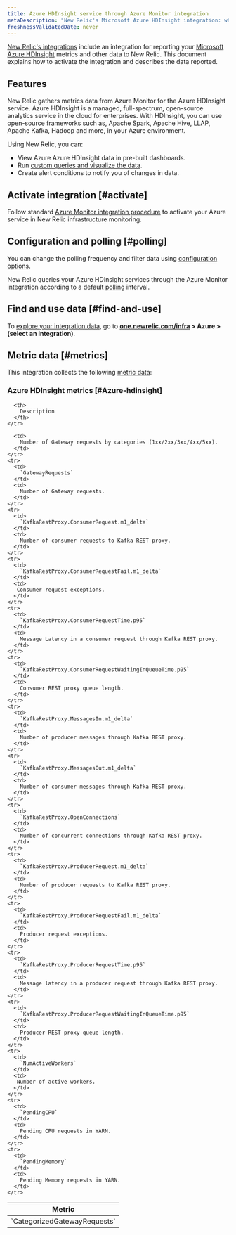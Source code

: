 ```yaml
---
title: Azure HDInsight service through Azure Monitor integration
metaDescription: "New Relic's Microsoft Azure HDInsight integration: what data it reports and how to enable it."
freshnessValidatedDate: never
---
```


[New Relic's integrations](/docs/infrastructure/integrations-getting-started/getting-started/introduction-infrastructure-integrations) include an integration for reporting your [Microsoft Azure HDInsight](https://azure.microsoft.com/en-us/products/hdinsight/) metrics and other data to New Relic. This document explains how to activate the integration and describes the data reported.

## Features

New Relic gathers metrics data from Azure Monitor for the Azure HDInsight service. Azure HDInsight is a managed, full-spectrum, open-source analytics service in the cloud for enterprises. With HDInsight, you can use open-source frameworks such as, Apache Spark, Apache Hive, LLAP, Apache Kafka, Hadoop and more, in your Azure environment.

Using New Relic, you can:

* View Azure Azure HDInsight data in pre-built dashboards.
* Run [custom queries and visualize the data](/docs/infrastructure/integrations-getting-started/getting-started/use-integration-data-new-relic-insights).
* Create alert conditions to notify you of changes in data.

## Activate integration [#activate]

Follow standard [Azure Monitor integration procedure](/docs/infrastructure/microsoft-azure-integrations/azure-integrations-list/azure-monitor) to activate your Azure service in New Relic infrastructure monitoring. 

## Configuration and polling [#polling]

You can change the polling frequency and filter data using [configuration options](/docs/infrastructure/microsoft-azure-integrations/azure-integrations-list/azure-monitor/#settings).

New Relic queries your Azure HDInsight services through the Azure Monitor integration according to a default [polling](/docs/infrastructure/microsoft-azure-integrations/azure-integrations-list/azure-monitor/#settings) interval.

## Find and use data [#find-and-use]

To [explore your integration data](/docs/infrastructure/integrations/find-use-infrastructure-integration-data), go to **[one.newrelic.com/infra](https://one.newrelic.com/infra) > Azure > (select an integration)**.

## Metric data [#metrics]

This integration collects the following [metric data](/docs/infrastructure/integrations-getting-started/getting-started/understand-integration-data-data-types#metric):

### Azure HDInsight metrics [#Azure-hdinsight]

<table>
  <thead>
    <tr>
      <th style={{ width: "300px" }}>
        Metric
      </th>

      <th>
        Description
      </th>
    </tr>
  </thead>
  <tbody>
    <tr>
      <td>
        `CategorizedGatewayRequests`
      </td>

      <td>
        Number of Gateway requests by categories (1xx/2xx/3xx/4xx/5xx).
      </td>
    </tr>
    <tr>
      <td>
        `GatewayRequests`
      </td>
      <td>
        Number of Gateway requests.
      </td>
    </tr>
    <tr>
      <td>
        `KafkaRestProxy.ConsumerRequest.m1_delta`
      </td>
      <td>
        Number of consumer requests to Kafka REST proxy.
      </td>
    </tr>
    <tr>
      <td>
        `KafkaRestProxy.ConsumerRequestFail.m1_delta`
      </td>
      <td>
       Consumer request exceptions.
      </td>
    </tr>
    <tr>
      <td>
        `KafkaRestProxy.ConsumerRequestTime.p95`
      </td>
      <td>
        Message Latency in a consumer request through Kafka REST proxy.
      </td>
    </tr>
    <tr>
      <td>
        `KafkaRestProxy.ConsumerRequestWaitingInQueueTime.p95`
      </td>
      <td>
        Consumer REST proxy queue length.
      </td>
    </tr>
    <tr>
      <td>
        `KafkaRestProxy.MessagesIn.m1_delta`
      </td>
      <td>
        Number of producer messages through Kafka REST proxy.
      </td>
    </tr>
    <tr>
      <td>
        `KafkaRestProxy.MessagesOut.m1_delta`
      </td>
      <td>
        Number of consumer messages through Kafka REST proxy.
      </td>
    </tr>
    <tr>
      <td>
        `KafkaRestProxy.OpenConnections`
      </td>
      <td>
        Number of concurrent connections through Kafka REST proxy.
      </td>
    </tr>
    <tr>
      <td>
        `KafkaRestProxy.ProducerRequest.m1_delta`
      </td>
      <td>
        Number of producer requests to Kafka REST proxy.
      </td>
    </tr>
    <tr>
      <td>
        `KafkaRestProxy.ProducerRequestFail.m1_delta`
      </td>
      <td>
        Producer request exceptions.
      </td>
    </tr>
    <tr>
      <td>
        `KafkaRestProxy.ProducerRequestTime.p95`
      </td>
      <td>
        Message latency in a producer request through Kafka REST proxy.
      </td>
    </tr>
    <tr>
      <td>
        `KafkaRestProxy.ProducerRequestWaitingInQueueTime.p95`
      </td>
      <td>
        Producer REST proxy queue length.
      </td>
    </tr>
    <tr>
      <td>
        `NumActiveWorkers`
      </td>
      <td>
       Number of active workers.
      </td>
    </tr>
    <tr>
      <td>
        `PendingCPU`
      </td>
      <td>
        Pending CPU requests in YARN.
      </td>
    </tr>
    <tr>
      <td>
        `PendingMemory`
      </td>
      <td>
        Pending Memory requests in YARN.
      </td>
    </tr>
  </tbody>
</table>

